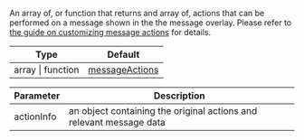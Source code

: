 An array of, or function that returns and array of, actions that can be performed on a message shown in the the message overlay.
Please refer to [the guide on customizing message actions](../../../../guides/message_actions_customization.mdx) for details.

| Type              | Default                                                                                                                                    |
| ----------------- | ------------------------------------------------------------------------------------------------------------------------------------------ |
| array \| function | [messageActions](https://github.com/GetStream/stream-chat-react-native/blob/main/package/src/components/Message/utils/messageActions.ts) |

| Parameter  | Description                                                         |
| ---------- | ------------------------------------------------------------------- |
| actionInfo | an object containing the original actions and relevant message data |
